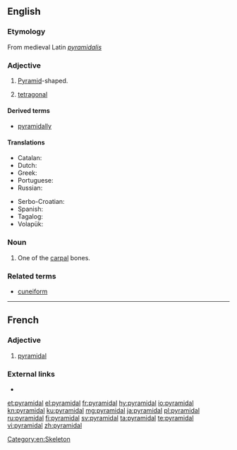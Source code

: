 ==English==

===Etymology===
From medieval Latin ''[[pyramidalis]]''

===Adjective===
{{en-adj|-}}

# {{context|geometry|lang=en}} [[pyramid|Pyramid]]-shaped.
# {{context|crystallography|lang=en}} [[tetragonal]]

====Derived terms====
* [[pyramidally]]

====Translations====
{{trans-top|pyramid-shaped}}
* Catalan: {{t|ca|piramidal}}
* Dutch: {{t|nl|piramidaal}}
* Greek: {{t+|el|πυραμιδικός|m}}
* Portuguese: {{t+|pt|piramidal}}
* Russian: {{t+|ru|пирамида́льный}}
{{trans-mid}}
* Serbo-Croatian: {{t+|sh|pȉramidālan}}
* Spanish: {{t|es|piramidal}}
* Tagalog: {{t|tl|tagiluin}}
* Volapük: {{t+|vo|piramidik}}
{{trans-bottom}}

===Noun===
{{en-noun}}

# {{context|anatomy|lang=en}} One of the [[carpal]] bones.

===Related terms===
* [[cuneiform]]

[[Category:en:Skeleton]]

----

==French==

===Adjective===
{{fr-adj|mp=pyramidaux}}

# [[#English|pyramidal]]

===External links===
* {{R:TLFi}}

[[et:pyramidal]]
[[el:pyramidal]]
[[fr:pyramidal]]
[[hy:pyramidal]]
[[io:pyramidal]]
[[kn:pyramidal]]
[[ku:pyramidal]]
[[mg:pyramidal]]
[[ja:pyramidal]]
[[pl:pyramidal]]
[[ru:pyramidal]]
[[fi:pyramidal]]
[[sv:pyramidal]]
[[ta:pyramidal]]
[[te:pyramidal]]
[[vi:pyramidal]]
[[zh:pyramidal]]